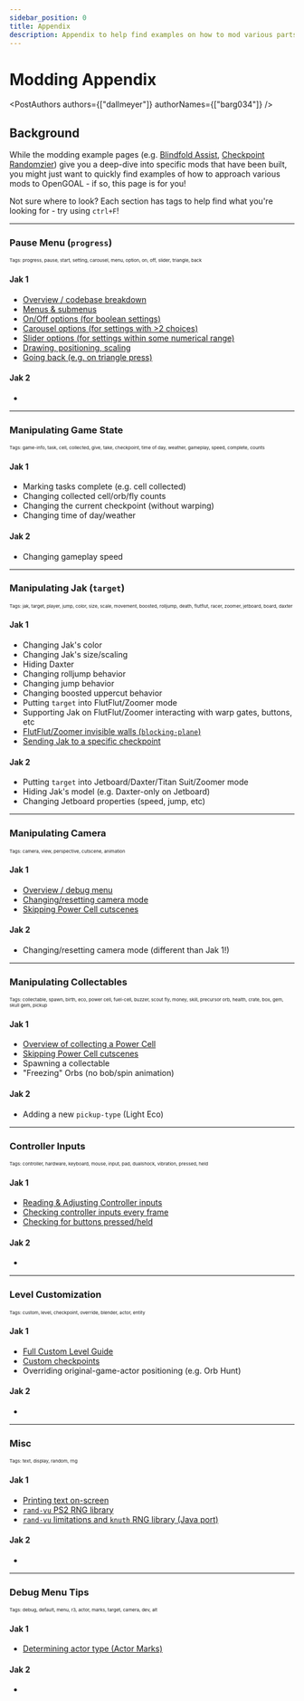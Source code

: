 ```yaml
---
sidebar_position: 0
title: Appendix
description: Appendix to help find examples on how to mod various parts of the OpenGOAL engine
---
```


# Modding Appendix

<PostAuthors authors={["dallmeyer"]} authorNames={["barg034"]} />

## Background

While the modding example pages (e.g. [Blindfold Assist](./blindfold_assist), [Checkpoint Randomzier](./checkpoint_randomizer.mdx)) give you a deep-dive into specific mods that have been built, you might just want to quickly find examples of how to approach various mods to OpenGOAL - if so, this page is for you!

Not sure where to look? Each section has tags to help find what you're looking for - try using `ctrl+F`!

<hr />

### Pause Menu (`progress`)

<small>
  <small>
    <small>
      Tags: progress, pause, start, setting, carousel, menu, option, on, off,
      slider, triangle, back
    </small>
  </small>
</small>

#### Jak 1

- [Overview / codebase breakdown](./checkpoint_randomizer#codebase-breakdown)
- [Menus & submenus](./checkpoint_randomizer#menus--submenus)
- [On/Off options (for boolean settings)](./checkpoint_randomizer#boolean-options)
- [Carousel options (for settings with >2 choices)](./checkpoint_randomizer#carousel-options)
- [Slider options (for settings within some numerical range)](./checkpoint_randomizer#slider-options)
- [Drawing, positioning, scaling](./checkpoint_randomizer#menu-drawing)
- [Going back (e.g. on triangle press)](./checkpoint_randomizer#going-back)

#### Jak 2

-

<hr />

### Manipulating Game State

<small>
  <small>
    <small>
      Tags: game-info, task, cell, collected, give, take, checkpoint, time of
      day, weather, gameplay, speed, complete, counts
    </small>
  </small>
</small>

#### Jak 1

- Marking tasks complete (e.g. cell collected)
- Changing collected cell/orb/fly counts
- Changing the current checkpoint (without warping)
- Changing time of day/weather

#### Jak 2

- Changing gameplay speed

<hr />

### Manipulating Jak (`target`)

<small>
  <small>
    <small>
      Tags: jak, target, player, jump, color, size, scale, movement, boosted,
      rolljump, death, flutflut, racer, zoomer, jetboard, board, daxter
    </small>
  </small>
</small>

#### Jak 1

- Changing Jak's color
- Changing Jak's size/scaling
- Hiding Daxter
- Changing rolljump behavior
- Changing jump behavior
- Changing boosted uppercut behavior
- Putting `target` into FlutFlut/Zoomer mode
- Supporting Jak on FlutFlut/Zoomer interacting with warp gates, buttons, etc
- [FlutFlut/Zoomer invisible walls (`blocking-plane`)](./checkpoint_randomizer#removing-invisible-wall-blocking-plane)
- [Sending Jak to a specific checkpoint](./checkpoint_randomizer#checkpoint-warping)

#### Jak 2

- Putting `target` into Jetboard/Daxter/Titan Suit/Zoomer mode
- Hiding Jak's model (e.g. Daxter-only on Jetboard)
- Changing Jetboard properties (speed, jump, etc)

<hr />

### Manipulating Camera

<small>
  <small>
    <small>Tags: camera, view, perspective, cutscene, animation</small>
  </small>
</small>

#### Jak 1

- [Overview / debug menu](./blindfold_assist#wherehow-is-the-camera-defined)
- [Changing/resetting camera mode](./blindfold_assist#manipulating-the-camera)
- [Skipping Power Cell cutscenes](./checkpoint_randomizer#disabling-power-cell-cutscenes)

#### Jak 2

- Changing/resetting camera mode (different than Jak 1!)

<hr />

### Manipulating Collectables

<small>
  <small>
    <small>
      Tags: collectable, spawn, birth, eco, power cell, fuel-cell, buzzer, scout
      fly, money, skill, precursor orb, health, crate, box, gem, skull gem,
      pickup
    </small>
  </small>
</small>

#### Jak 1

- [Overview of collecting a Power Cell](./checkpoint_randomizer#what-happens-when-you-touch-a-power-cell)
- [Skipping Power Cell cutscenes](./checkpoint_randomizer#disabling-power-cell-cutscenes)
- Spawning a collectable
- "Freezing" Orbs (no bob/spin animation)

#### Jak 2

- Adding a new `pickup-type` (Light Eco)

<hr />

### Controller Inputs

<small>
  <small>
    <small>
      Tags: controller, hardware, keyboard, mouse, input, pad, dualshock,
      vibration, pressed, held
    </small>
  </small>
</small>

#### Jak 1

- [Reading & Adjusting Controller inputs](./blindfold_assist#reading--adjusting-controller-input)
- [Checking controller inputs every frame](./blindfold_assist#reading-inputs-every-frame)
- [Checking for buttons pressed/held](./blindfold_assist#checking-for-buttons-pressedheld)

#### Jak 2

-

<hr />

### Level Customization

<small>
  <small>
    <small>
      Tags: custom, level, checkpoint, override, blender, actor, entity
    </small>
  </small>
</small>

#### Jak 1

- [Full Custom Level Guide](../../category/custom-levels)
- [Custom checkpoints](./checkpoint_randomizer#additional-custom-checkpoints)
- Overriding original-game-actor positioning (e.g. Orb Hunt)

#### Jak 2

-

<hr />

### Misc

<small>
  <small>
    <small>Tags: text, display, random, rng</small>
  </small>
</small>

#### Jak 1

- [Printing text on-screen](./checkpoint_randomizer#displaying-collectablewarp-counter)
- [`rand-vu` PS2 RNG library](./checkpoint_randomizer#making-it-random)
- [`rand-vu` limitations and `knuth` RNG library (Java port)](./checkpoint_randomizer#checkpoint-predictability)

#### Jak 2

-

<hr />

### Debug Menu Tips

<small>
  <small>
    <small>
      Tags: debug, default, menu, r3, actor, marks, target, camera, dev, alt
    </small>
  </small>
</small>

#### Jak 1

- [Determining actor type (Actor Marks)](./checkpoint_randomizer#debug-menu---actor-marks)

#### Jak 2

-
